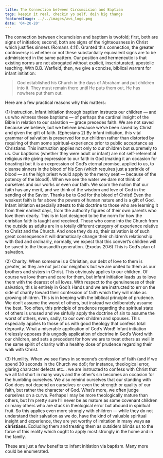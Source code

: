 ```yaml
---
title: The Connection between Circumcision and Baptism
tags: keepin it real, checkin yo self, doin big thangs
featuredImage: ../../images/aws_logo.png
date: '04-20-20'
---
```


The connection between circumcision and baptism is twofold; first, both are signs of initiation; second, both are signs of the righteousness in Christ which justifies sinners (Romans 4:11). Granted this connection, the greater controversy is whether or not these substantially equivalent signs are to be administered in the same pattern. Our position and hermeneutic is that existing norms are not abrogated without explicit, inscripturated, apostolic teaching. With B.B. Warfield, then, we give a concise, biblical warrant for infant initiation:

> God established his Church in the days of Abraham and put children into it. They must remain there until He puts them out. He has nowhere put them out.

Here are a few practical reasons why this matters:

(1) Instruction. Infant initiation through baptism instructs our children — and us who witness these baptisms — of perhaps the cardinal insight of the Bible in relation to our salvation — grace precedes faith. We are not saved because we believe, but we believe because we’ve been saved by Christ and given the gift of faith. (Ephesians 2) By infant initiation, this vital grammar of salvation is preserved for our children rather than distorted by requiring of them some spiritual-experience prior to public acceptance as Christians. This instruction applies not only to our children but supremely to us. Our baptisms (whether they were adult or infant) are not self-referential religious rite giving expression to our faith in God (making it an occasion for boasting) but it is an expression of God’s eternal promise, applied to us, to cleanse sinners in the blood of his Son (which requires just a sprinkle of blood — as the high priest would apply to the mercy seat — because of the potency of the blood!). When we see the water we dare not think of ourselves and our works or even our faith. We scorn the notion that our faith has any merit, and we think of the wisdom and love of God in the sending of the Savior. Thanks be to God for the blood of Christ! Even the weakest faith is far above the powers of human nature and is a gift of God. Infant initiation especially attests to this doctrine to those who are learning it from their earliest days, from the authority figures of their own parents who love them dearly. This is in fact designed to be the norm for how the christian faith is taught and received. Those who come into the Church from the outside as adults are in a totally different category of experience relative to Christ and the Church. And once they do so, their salvation is of such great consequence it will dramatically change their children’s relationship with God and ordinarily, normally, we expect that this convert’s children will be saved to the thousandth generation. (Exodus 20:6) This is God’s plan of salvation.

(2) Charity. When someone is a Christian, our debt of love to them is greater, as they are not just our neighbors but we are united to them as our brothers and sisters in Christ. This obviously applies to our children. Of course we love them and care for them, but infant initiation leads us to love them with the dearest of all loves. With respect to the genuineness of their salvation, this is entirely in God’s Hands and we are instructed to err on the side of charity toward their confession of faith which they will make as growing children. This is in keeping with the biblical principle of prudence. We don’t assume the worst of others, but instead we deliberately assume the best. Too often, this principle of prudence regarding the spiritual state of others is unused and we sinfully apply the doctrine of sin to assume the worst of others, even, sadly, to our own children and spouses. This especially applies to those of us with good theology that confess total depravity. What a miserable application of God’s Word! Infant initiation tirelessly opposes this ungodly application of doctrine in God’s Word with our children, and sets a precedent for how we are to treat others as well in the same spirit of charity with a healthy dose of prudence regarding their walk with Christ.

(3) Humility. When we see flaws in someone’s confession of faith (and if we spend 30 seconds in the Church we do!); for instance, theological error, glaring character defects etc… we are instructed to confess with Christ that we all fall short in many ways and the other’s sin becomes an occasion for the humbling ourselves. We also remind ourselves that our standing with God does not depend on ourselves or even the strength or quality of our faith, but rather the character of God. What’s more, we often judge ourselves on a curve. Perhaps I may be more theologically mature than others, but I’m pretty sure I’ll never be as mature as some covenant children or many others who are stuck in theological error but abound in spiritual fruit.  So this applies even more strongly with children — while they do not understand their salvation as we do, have the kind of valuable spiritual insight and experience, they are yet worthy of imitation in many ways **as christians**. Excluding them and treating them as outsiders blinds us to the force of this reality which ought to apply most strongly in the home and in the family.

These are just a few benefits to infant initiation via baptism. Many more could be enumerated. 
